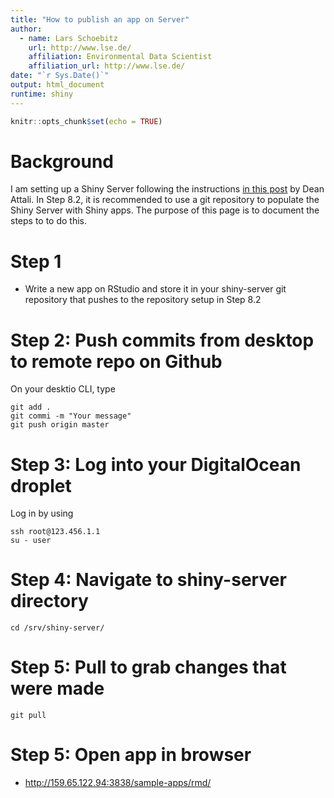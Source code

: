 ```yaml
---
title: "How to publish an app on Server"
author:
  - name: Lars Schoebitz 
    url: http://www.lse.de/
    affiliation: Environmental Data Scientist
    affiliation_url: http://www.lse.de/
date: "`r Sys.Date()`"
output: html_document
runtime: shiny 
---
```



```r
knitr::opts_chunk$set(echo = TRUE)
```

# Background

I am setting up a Shiny Server following the instructions [in this post](https://deanattali.com/2015/05/09/setup-rstudio-shiny-server-digital-ocean/#user-libraries) by Dean Attali. In Step 8.2, it is recommended to use a git repository to populate the Shiny Server with Shiny apps. The purpose of this page is to document the steps to to do this.

# Step 1

- Write a new app on RStudio and store it in your shiny-server git repository that pushes to the repository setup in Step 8.2

# Step 2: Push commits from desktop to remote repo on Github

On your desktio CLI, type

    git add .
    git commi -m "Your message"
    git push origin master
    
# Step 3: Log into your DigitalOcean droplet

Log in by using

    ssh root@123.456.1.1
    su - user

# Step 4: Navigate to shiny-server directory

    cd /srv/shiny-server/

# Step 5: Pull to grab changes that were made

    git pull 

# Step 5: Open app in browser

- [http://159.65.122.94:3838/sample-apps/rmd/](http://159.65.122.94:3838/sample-apps/rmd/)
    